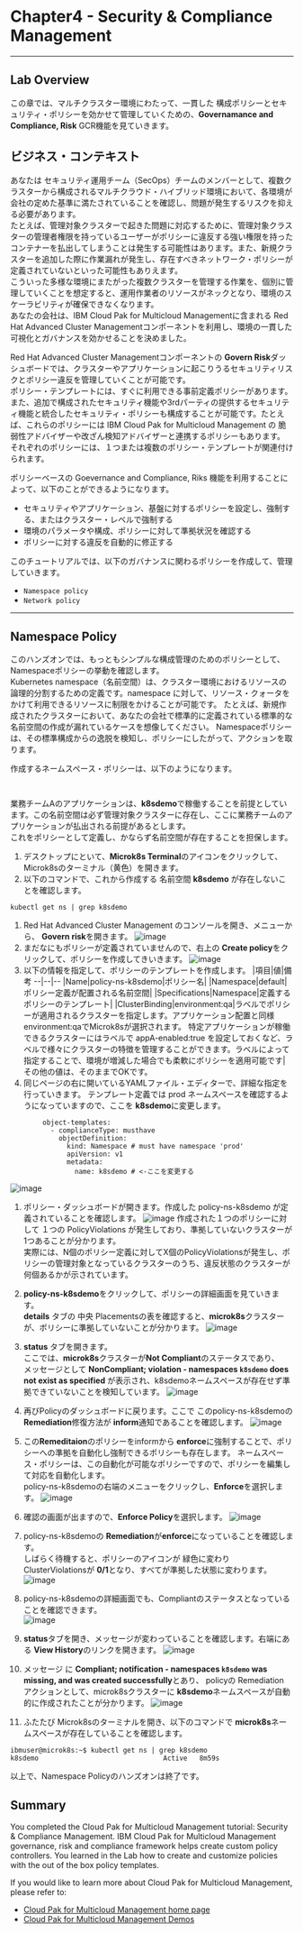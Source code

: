 # Chapter4 - Security & Compliance Management 
---

## Lab Overview

この章では、マルチクラスター環境にわたって、一貫した 構成ポリシーとセキュリティ・ポリシーを効かせて管理していくための、**Governamance and Compliance, Risk** GCR機能を見ていきます。  

## ビジネス・コンテキスト
あなたは セキュリティ運用チーム（SecOps）チームのメンバーとして、複数クラスターから構成されるマルチクラウド・ハイブリッド環境において、各環境が会社の定めた基準に満たされていることを確認し、問題が発生するリスクを抑える必要があります。  
たとえば、管理対象クラスターで起きた問題に対応するために、管理対象クラスターの管理者権限を持っているユーザーがポリシーに違反する強い権限を持ったコンテナーを払出してしまうことは発生する可能性はあります。また、新規クラスターを追加した際に作業漏れが発生し、存在すべきネットワーク・ポリシーが定義されていないといった可能性もありえます。  
こういった多様な環境にまたがった複数クラスターを管理する作業を、個別に管理していくことを想定すると、運用作業者のリソースがネックとなり、環境のスケーラビリティが確保できなくなります。  
あなたの会社は、IBM Cloud Pak for Multicloud Managementに含まれる Red Hat Advanced Cluster Managementコンポーネントを利用し、環境の一貫した可視化とガバナンスを効かせることを決めました。  

Red Hat Advanced Cluster Managementコンポーネントの **Govern Risk**ダッシュボードでは、クラスターやアプリケーションに起こりうるセキュリティリスクとポリシー違反を管理していくことが可能です。  
ポリシー・テンプレートには、すぐに利用できる事前定義ポリシーがあります。また、追加で構成されたセキュリティ機能や3rdパーティの提供するセキュリティ機能と統合したセキュリティ・ポリシーも構成することが可能です。たとえば、これらのポリシーには IBM Cloud Pak for Multicloud Management の 脆弱性アドバイザーや改ざん検知アドバイザーと連携するポリシーもあります。   
それぞれのポリシーには、１つまたは複数のポリシー・テンプレートが関連付けられます。

ポリシーベースの Goevernance and Compliance, Riks 機能を利用することによって、以下のことができるようになります。 
- セキュリティやアプリケーション、基盤に対するポリシーを設定し、強制する、またはクラスター・レベルで強制する
- 環境のパラメータや構成、ポリシーに対して準拠状況を確認する
- ポリシーに対する違反を自動的に修正する

このチュートリアルでは、以下のガバナンスに関わるポリシーを作成して、管理していきます。
- `Namespace policy`
- `Network policy`

***
## Namespace Policy
このハンズオンでは、もっともシンプルな構成管理のためのポリシーとして、Namespaceポリシーの挙動を確認します。  
Kubernetes namespace（名前空間）は、クラスター環境におけるリソースの論理的分割するための定義です。namespace に対して、リソース・クォータをかけて利用できるリソースに制限をかけることが可能です。
たとえば、新規作成されたクラスターにおいて、あなたの会社で標準的に定義されている標準的な名前空間の作成が漏れているケースを想像してください。
Namespaceポリシーは、その標準構成からの逸脱を検知し、ポリシーにしたがって、アクションを取ります。

作成するネームスペース・ポリシーは、以下のようになります。
```


```

業務チームAのアプリケーションは、**k8sdemo**で稼働することを前提としています。この名前空間は必ず管理対象クラスターに存在し、ここに業務チームのアプリケーションが払出される前提があるとします。  
これをポリシーとして定義し、かならず名前空間が存在することを担保します。  

1. デスクトップにといて、**Microk8s Terminal**のアイコンをクリックして、Microk8sのターミナル（黄色）を開きます。
1. 以下のコマンドで、これから作成する 名前空間 **k8sdemo** が存在しないことを確認します。
```
kubectl get ns | grep k8sdemo
```
1. Red Hat Advanced Cluster Management のコンソールを開き、メニューから、 **Govern risk**を開きます。
![image](https://user-images.githubusercontent.com/22209835/113988574-8f2e0a00-988a-11eb-9eb7-25b2b988eeb9.png)
1. まだなにもポリシーが定義されていませんので、右上の **Create policy**をクリックして、ポリシーを作成してきいきます。
![image](https://user-images.githubusercontent.com/22209835/113988665-a79e2480-988a-11eb-9fd6-69f20ed04199.png)
1. 以下の情報を指定して、ポリシーのテンプレートを作成します。
|項目|値|備考
--|--|--
|Name|policy-ns-k8sdemo|ポリシー名|
|Namespace|default|ポリシー定義が配置される名前空間|
|Specifications|Namespace|定義するポリシーのテンプレート|
|ClusterBinding|environment:qa|ラベルでポリシーが適用されるクラスターを指定します。アプリケーション配置と同様 environment:qaでMicrok8sが選択されます。  特定アプリケーションが稼働できるクラスターにはラベルで appA-enabled:true を設定しておくなど、ラベルで様々にクラスターの特徴を管理することができます。ラベルによって指定することで、環境が増減した場合でも柔軟にポリシーを適用可能です|
その他の値は、そのままでOKです。
1. 同じページの右に開いているYAMLファイル・エディターで、詳細な指定を行っていきます。  テンプレート定義では prod ネームスペースを確認するようになっていますので、ここを **k8sdemo**に変更します。
```
        object-templates:
          - complianceType: musthave
            objectDefinition:
              kind: Namespace # must have namespace 'prod'
              apiVersion: v1
              metadata:
                name: k8sdemo # <-ここを変更する
```
![image](https://user-images.githubusercontent.com/22209835/113991919-e7b2d680-988d-11eb-8dee-babca51b2a74.png)

1. ポリシー・ダッシュボードが開きます。作成した policy-ns-k8sdemo が定義されていることを確認します。
![image](https://user-images.githubusercontent.com/22209835/113992036-03b67800-988e-11eb-9bc0-6f3c9d0c10b0.png)
作成された１つのポリシーに対して １つの PolicyViolations が発生しており、準拠していないクラスターが1つあることが分かります。   
実際には、N個のポリシー定義に対してX個のPolicyViolationsが発生し、ポリシーの管理対象となっているクラスターのうち、違反状態のクラスターが何個あるかが示されています。

1. **policy-ns-k8sdemo**をクリックして、ポリシーの詳細画面を見ていきます。  
**details** タブの 中央 Placementsの表を確認すると、**microk8s**クラスターが、ポリシーに準拠していないことが分かります。
![image](https://user-images.githubusercontent.com/22209835/113992901-dcac7600-988e-11eb-8d12-342c719579f8.png)
1. **status** タブを開きます。  
ここでは、**microk8s**クラスターが**Not Compliant**のステータスであり、  
メッセージとして **NonCompliant; violation - namespaces `k8sdemo` does not exist as specified** が表示され、k8sdemoネームスペースが存在せず準拠できていないことを検知しています。
![image](https://user-images.githubusercontent.com/22209835/113993105-0a91ba80-988f-11eb-9577-2c77ac5b5d46.png)

1. 再びPolicyのダッシュボードに戻ります。ここで このpolicy-ns-k8sdemoの **Remediation**修復方法が **inform**通知であることを確認します。
![image](https://user-images.githubusercontent.com/22209835/113993628-9f94b380-988f-11eb-95b4-7cc46492bb7b.png)
1. この**Remeditaion**のポリシーをinformから **enforce**に強制することで、ポリシーへの準拠を自動化し強制できるポリシーも存在します。
ネームスペース・ポリシーは、この自動化が可能なポリシーですので、ポリシーを編集して対応を自動化します。  
policy-ns-k8sdemoの右端のメニューをクリックし、**Enforce**を選択します。
![image](https://user-images.githubusercontent.com/22209835/113994532-6dd01c80-9890-11eb-9063-b15323374a3a.png)
1. 確認の画面が出ますので、**Enforce Policy**を選択します。
![image](https://user-images.githubusercontent.com/22209835/113994624-82acb000-9890-11eb-82e7-6a50a151af20.png)
1. policy-ns-k8sdemoの **Remediation**が**enforce**になっていることを確認します。  
しばらく待機すると、ポリシーのアイコンが 緑色に変わり ClusterViolationsが **0/1**となり、すべてが準拠した状態に変わります。
![image](https://user-images.githubusercontent.com/22209835/113994810-a5d75f80-9890-11eb-883f-e832eaa6d243.png)
1. policy-ns-k8sdemoの詳細画面でも、Compliantのステータスとなっていることを確認できます。  
![image](https://user-images.githubusercontent.com/22209835/113995219-05356f80-9891-11eb-81ab-2d3b5b099dfd.png)
1. **status**タブを開き、メッセージが変わっていることを確認します。右端にある **View History**のリンクを開きます。
![image](https://user-images.githubusercontent.com/22209835/113995726-783ee600-9891-11eb-9d05-820cc27e002d.png)
1. メッセージ に **Compliant; notification - namespaces `k8sdemo` was missing, and was created successfully**とあり、 policyの Remediation アクションとして、microk8sクラスターに **k8sdemo**ネームスペースが自動的に作成されたことが分かります。
![image](https://user-images.githubusercontent.com/22209835/113995921-a58b9400-9891-11eb-85ba-8d269cc722da.png)
1. ふたたび Microk8sのターミナルを開き、以下のコマンドで **microk8s**ネームスペースが存在していることを確認します。
```
ibmuser@microk8s:~$ kubectl get ns | grep k8sdemo
k8sdemo                               Active   8m59s
```

以上で、Namespace Policyのハンズオンは終了です。

## Summary

You completed the Cloud Pak for Multicloud Management tutorial: Security & Compliance Management. IBM Cloud Pak for Multicloud Management governance, risk and compliance framework helps create custom policy controllers. You learned in the Lab how to create and customize policies with the out of the box policy templates.

If you would like to learn more about Cloud Pak for Multicloud Management, please refer to:
-	<a href="https://www.ibm.com/cloud/cloud-pak-for-management" target="blank">Cloud Pak for Multicloud Management home page</a>
- <a href="https://www.ibm.com/demos/collection/Cloud-Pak-for-Multicloud-Management" target="blank">Cloud Pak for Multicloud Management Demos </a>
